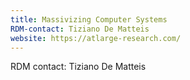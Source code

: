 ```yaml
---
title: Massivizing Computer Systems
RDM-contact: Tiziano De Matteis
website: https://atlarge-research.com/
---
```

RDM contact: Tiziano De Matteis
